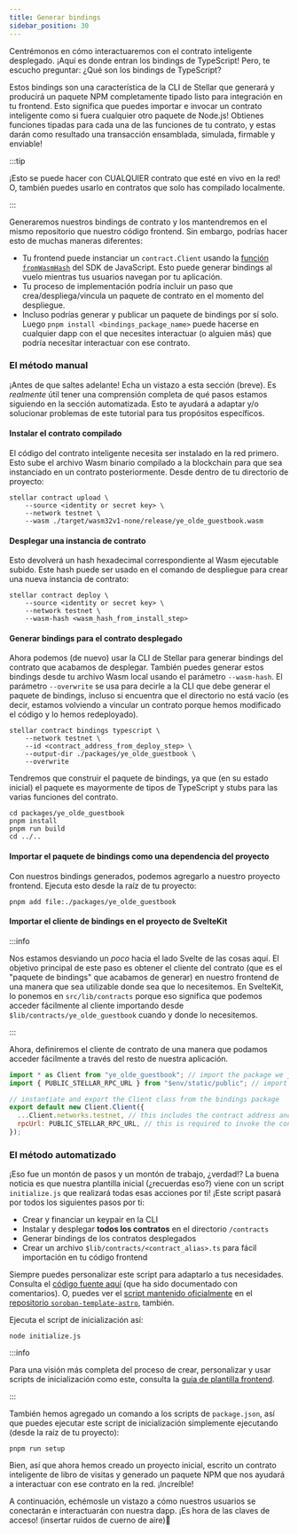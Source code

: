 ```yaml
---
title: Generar bindings
sidebar_position: 30
---
```


Centrémonos en cómo interactuaremos con el contrato inteligente desplegado. ¡Aquí es donde entran los bindings de TypeScript! Pero, te escucho preguntar: ¿Qué son los bindings de TypeScript?

Estos bindings son una característica de la CLI de Stellar que generará y producirá un paquete NPM completamente tipado listo para integración en tu frontend. Esto significa que puedes importar e invocar un contrato inteligente como si fuera cualquier otro paquete de Node.js! Obtienes funciones tipadas para cada una de las funciones de tu contrato, y estas darán como resultado una transacción ensamblada, simulada, firmable y enviable!

:::tip

¡Esto se puede hacer con CUALQUIER contrato que esté en vivo en la red! O, también puedes usarlo en contratos que solo has compilado localmente.

:::

Generaremos nuestros bindings de contrato y los mantendremos en el mismo repositorio que nuestro código frontend. Sin embargo, podrías hacer esto de muchas maneras diferentes:

- Tu frontend puede instanciar un `contract.Client` usando la [función `fromWasmHash`](https://stellar.github.io/js-stellar-sdk/module-contract.Client.html#.fromWasmHash) del SDK de JavaScript. Esto puede generar bindings al vuelo mientras tus usuarios navegan por tu aplicación.
- Tu proceso de implementación podría incluir un paso que crea/despliega/vincula un paquete de contrato en el momento del despliegue.
- Incluso podrías generar y publicar un paquete de bindings por sí solo. Luego `pnpm install <bindings_package_name>` puede hacerse en cualquier dapp con el que necesites interactuar (o alguien más) que podría necesitar interactuar con ese contrato.

### El método manual

¡Antes de que saltes adelante! Echa un vistazo a esta sección (breve). Es _realmente_ útil tener una comprensión completa de qué pasos estamos siguiendo en la sección automatizada. Esto te ayudará a adaptar y/o solucionar problemas de este tutorial para tus propósitos específicos.

#### Instalar el contrato compilado

El código del contrato inteligente necesita ser instalado en la red primero. Esto sube el archivo Wasm binario compilado a la blockchain para que sea instanciado en un contrato posteriormente. Desde dentro de tu directorio de proyecto:

```shell
stellar contract upload \
    --source <identity or secret key> \
    --network testnet \
    --wasm ./target/wasm32v1-none/release/ye_olde_guestbook.wasm
```

#### Desplegar una instancia de contrato

Esto devolverá un hash hexadecimal correspondiente al Wasm ejecutable subido. Este hash puede ser usado en el comando de despliegue para crear una nueva instancia de contrato:

```shell
stellar contract deploy \
    --source <identity or secret key> \
    --network testnet \
    --wasm-hash <wasm_hash_from_install_step>
```

#### Generar bindings para el contrato desplegado

Ahora podemos (de nuevo) usar la CLI de Stellar para generar bindings del contrato que acabamos de desplegar. También puedes generar estos bindings desde tu archivo Wasm local usando el parámetro `--wasm-hash`. El parámetro `--overwrite` se usa para decirle a la CLI que debe generar el paquete de bindings, incluso si encuentra que el directorio no está vacío (es decir, estamos volviendo a vincular un contrato porque hemos modificado el código y lo hemos redeployado).

```shell
stellar contract bindings typescript \
    --network testnet \
    --id <contract_address_from_deploy_step> \
    --output-dir ./packages/ye_olde_guestbook \
    --overwrite
```

Tendremos que construir el paquete de bindings, ya que (en su estado inicial) el paquete es mayormente de tipos de TypeScript y stubs para las varias funciones del contrato.

```shell
cd packages/ye_olde_guestbook
pnpm install
pnpm run build
cd ../..
```

#### Importar el paquete de bindings como una dependencia del proyecto

Con nuestros bindings generados, podemos agregarlo a nuestro proyecto frontend. Ejecuta esto desde la raíz de tu proyecto:

```shell
pnpm add file:./packages/ye_olde_guestbook
```

#### Importar el cliente de bindings en el proyecto de SvelteKit

:::info

Nos estamos desviando un _poco_ hacia el lado Svelte de las cosas aquí. El objetivo principal de este paso es obtener el cliente del contrato (que es el "paquete de bindings" que acabamos de generar) en nuestro frontend de una manera que sea utilizable donde sea que lo necesitemos. En SvelteKit, lo ponemos en `src/lib/contracts` porque eso significa que podemos acceder fácilmente al cliente importando desde `$lib/contracts/ye_olde_guestbook` cuando y donde lo necesitemos.

:::

Ahora, definiremos el cliente de contrato de una manera que podamos acceder fácilmente a través del resto de nuestra aplicación.

```js title="src/lib/contracts/ye_olde_guestbook.ts"
import * as Client from "ye_olde_guestbook"; // import the package we just added as a dependency
import { PUBLIC_STELLAR_RPC_URL } from "$env/static/public"; // import the RPC url from the .env file

// instantiate and export the Client class from the bindings package
export default new Client.Client({
  ...Client.networks.testnet, // this includes the contract address and network passphrase
  rpcUrl: PUBLIC_STELLAR_RPC_URL, // this is required to invoke the contract through RPC calls
});
```

### El método automatizado

¡Eso fue un montón de pasos y un montón de trabajo, ¿verdad!? La buena noticia es que nuestra plantilla inicial (¿recuerdas eso?) viene con un script `initialize.js` que realizará todas esas acciones por ti! ¡Este script pasará por todos los siguientes pasos por ti:

- Crear y financiar un keypair en la CLI
- Instalar y desplegar **todos los contratos** en el directorio `/contracts`
- Generar bindings de los contratos desplegados
- Crear un archivo `$lib/contracts/<contract_alias>.ts` para fácil importación en tu código frontend

Siempre puedes personalizar este script para adaptarlo a tus necesidades. Consulta el [código fuente aquí](https://github.com/ElliotFriend/soroban-template-sveltekit-passkeys/blob/main/initialize.js) (que ha sido documentado con comentarios). O, puedes ver el [script mantenido oficialmente](https://github.com/stellar/soroban-template-astro/blob/main/initialize.js) en el [repositorio `soroban-template-astro`](https://github.com/stellar/soroban-template-astro), también.

Ejecuta el script de inicialización así:

```shell
node initialize.js
```

:::info

Para una visión más completa del proceso de crear, personalizar y usar scripts de inicialización como este, consulta la [guía de plantilla frontend](https://developers.stellar.org/docs/build/guides/dapps/soroban-contract-init-template).

:::

También hemos agregado un comando a los scripts de `package.json`, así que puedes ejecutar este script de inicialización simplemente ejecutando (desde la raíz de tu proyecto):

```shell
pnpm run setup
```

Bien, así que ahora hemos creado un proyecto inicial, escrito un contrato inteligente de libro de visitas y generado un paquete NPM que nos ayudará a interactuar con ese contrato en la red. ¡Increíble!

A continuación, echémosle un vistazo a cómo nuestros usuarios se conectarán e interactuarán con nuestra dapp. ¡Es hora de las claves de acceso! (insertar ruidos de cuerno de aire)📢
